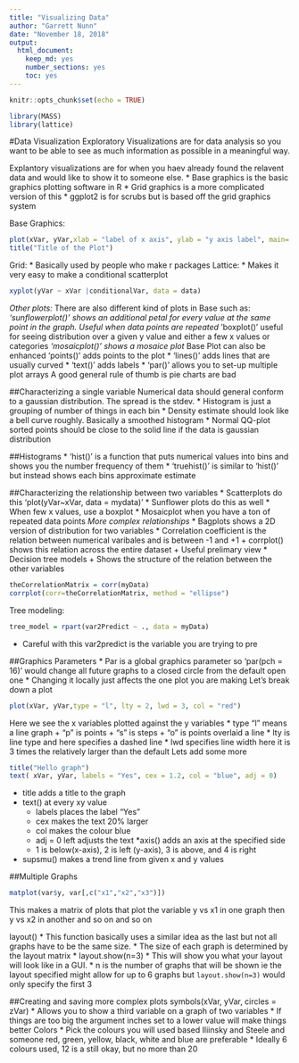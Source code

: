 ```yaml
---
title: "Visualizing Data"
author: "Garrett Nunn"
date: "November 18, 2018"
output:
  html_document:
    keep_md: yes
    number_sections: yes
    toc: yes
---
```


```r
knitr::opts_chunk$set(echo = TRUE)
```
```r
library(MASS)
library(lattice)
```
#Data Visualization
Exploratory Visualizations are for data analysis so you want to be able to see as much information as possible in a meaningful way.

Explantory visualizations are for when you haev already found the relavent data and would like to show it to someone else.
* Base graphics is the basic graphics plotting software in R
* Grid graphics is a more complicated version of this
* ggplot2 is for scrubs but is based off the grid graphics system

Base Graphics:
```r
plot(xVar, yVar,xlab = "label of x axis", ylab = "y axis label", main= "Title")
title("Title of the Plot")
```
Grid:
* Basically used by people who make r packages
Lattice:
* Makes it very easy to make a conditional scatterplot
```r
xyplot(yVar ~ xVar |conditionalVar, data = data)
```
*Other plots:*
There are also different kind of plots in Base such as:
  *'sunflowerplot()' shows an additional petal for every value at the same point in the graph. Useful when data points are repeated
  *'boxplot()' useful for seeing distribution over a given y value and either a few x values or categories
  *'mosaicplot()' shows a mosaice plot
*Base Plot can also be enhanced*
  * 'points()' adds points to the plot
  * 'lines()' adds lines that are usually curved
  * 'text()' adds labels
  * 'par()' allows you to set-up multiple plot arrays
A good general rule of thumb is pie charts are bad

##Characterizing a single variable
Numerical data should general conform to a gaussian distribution. The spread is the stdev.
* Histogram is just a grouping of number of things in each bin
* Density estimate should look like a bell curve roughly. Basically a smoothed histogram
* Normal QQ-plot sorted points should be close to the solid line if the data is gaussian distribution

##Histograms
* 'hist()' is a function that puts numerical values into bins and shows you the number frequency of them
* 'truehist()' is similar to 'hist()' but instead shows each bins approximate estimate

##Characterizing the relationship between two variables
* Scatterplots do this 'plot(yVar~xVar, data = mydata)'
* Sunflower plots do this as well
* When few x values, use a boxplot
* Mosaicplot when you have a ton of repeated data points
*More complex relationships*
* Bagplots shows a 2D version of distribution for two variables
* Correlation coefficient is the relation between numerical varibales and is between -1 and +1
  + corrplot() shows this relation across the entire dataset
  + Useful prelimary view
* Decision tree models
  + Shows the structure of the relation between the other variables
```r
theCorrelationMatrix = corr(myData)
corrplot(corr=theCorrelationMatrix, method = "ellipse")
```
Tree modeling:
```r
tree_model = rpart(var2Predict ~ ., data = myData)
```
* Careful with this var2predict is the variable you are trying to pre

##Graphics Parameters
* Par is a global graphics parameter so 'par(pch = 16)' would change all future graphs to a closed circle from the default open one
* Changing it locally just affects the one plot you are making
Let's break down a plot
```r
plot(xVar, yVar,type = "l", lty = 2, lwd = 3, col = "red")
```
Here we see the x variables plotted against the y variables
* type "l" means a line graph
  + "p" is points
  + "s" is steps
  + "o" is points overlaid a line
* lty is line type and here specifies a dashed line
* lwd specifies line width here it is 3 times the relatively larger than the default
Lets add some more
```r
title("Hello graph")
text( xVar, yVar, labels = "Yes", cex = 1.2, col = "blue", adj = 0)
```
* title adds a title to the graph
* text() at every xy value
  + labels places the label "Yes"
  + cex makes the text 20% larger
  + col makes the colour blue
  + adj = 0 left adjusts the text
*axis() adds an axis at the specified side
  + 1 is below(x-axis), 2 is left (y-axis), 3 is above, and 4 is right
* supsmu() makes a trend line from given x and y values

##Multiple Graphs
```r
matplot(var$y, var[,c("x1","x2","x3")])
```
This makes a matrix of plots that plot the variable y vs x1 in one graph then y vs x2 in another and so on and so on

layout()
* This function basically uses a similar idea as the last but not all graphs have to be the same size.
* The size of each graph is determined by the layout matrix
* 
layout.show(n=3)
* This will show you what your layout will look like in a GUI.
* n is the number of graphs that will be shown ie the layout specified might allow for up to 6 graphs but `layout.show(n=3)` would only specify the first 3

##Creating and saving more complex plots
symbols(xVar, yVar, circles = zVar)
* Allows you to show a third variable on a graph of two variables
* If things are too big the argument inches set to a lower value will make things better
Colors
* Pick the colours you will used based Iliinsky and Steele and someone red, green, yellow, black, white and blue are preferable
* Ideally 6 colours used, 12 is a still okay, but no more than 20
